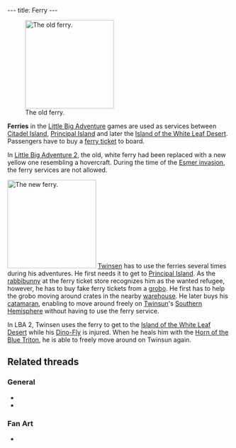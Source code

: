 ---
title: Ferry
---

{{twinsunica import}}{{Infobox Transport
 |image=
}}

[[Image:02_ferry.gif|right|200px|thumb|The old ferry.]]

'''Ferries''' in the [[Little Big Adventure]] games are used as services between [[Citadel Island]], [[Principal Island]] and later the [[Island of the White Leaf Desert]]. Passengers have to buy a [[ferry ticket]] to board.

In [[Little Big Adventure 2]], the old, white ferry had been replaced with a new yellow one resembling a hovercraft. During the time of the [[Esmer invasion]], the ferry services are not allowed.

[[Image:BOAT_2.preview.JPG|right|200px|thumb|The new ferry.]]
[[Twinsen]] has to use the ferries several times during his adventures. He first needs it to get to [[Principal Island]]. As the [[rabbibunny]] at the ferry ticket store recognizes him as the wanted refugee, however, he has to buy fake ferry tickets from a [[grobo]]. He first has to help the grobo moving around crates in the nearby [[warehouse]]. He later buys his [[catamaran]], enabling to move around freely on [[Twinsun]]'s [[Southern Hemisphere]] without having to use the ferry service.

In LBA 2, Twinsen uses the ferry to get to the [[Island of the White Leaf Desert]] while his [[Dino-Fly]] is injured. When he heals him with the [[Horn of the Blue Triton]], he is able to freely move around on Twinsun again.

==Related threads==
===General===
* {{thread|id=10657|title=Secret ferry movie}}
* {{thread|id=5682|title=lba ferry?}}

===Fan Art===
* {{thread|id=9675|title=The ferry}}